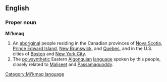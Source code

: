 ==English==
[[Category:Mi'kmaq language]]
===Proper noun===
{{wikipedia}}
'''Mi’kmaq'''

#An [[aboriginal]] people residing in the Canadian provinces of [[Nova Scotia]], [[Prince Edward Island]], [[New Brunswick]], and [[Quebec]], and in the U.S. cities of [[Boston]] and [[New York City]].
#The [[polysynthetic]] Eastern [[Algonquian]] [[language]] spoken by this people, closely related to [[Maliseet]] and [[Passamaquoddy]].